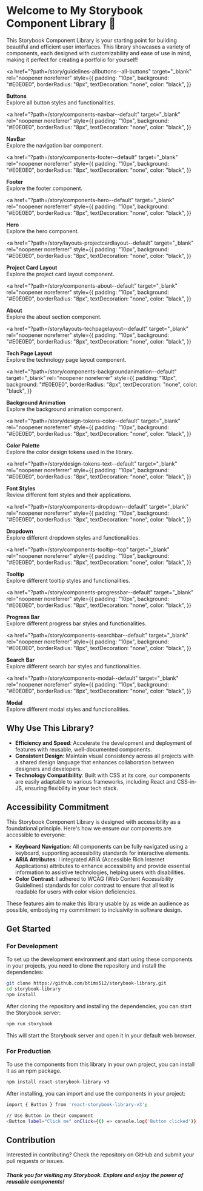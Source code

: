 
<Meta title="Introduction" />

# Welcome to My Storybook Component Library 🌟

This Storybook Component Library is your starting point for building beautiful and efficient user interfaces. This library showcases a variety of components, each designed with customizability and ease of use in mind, making it perfect for creating a portfolio for yourself!

<div id="intro-container" style={{ display: 'flex', flexDirection: 'column', gap: '20px', marginBottom: '40px' }}>

<a
  href="?path=/story/guidelines-allbuttons--all-buttons"
  target="_blank"
  rel="noopener noreferrer"
  style={{
    padding: "10px",
    background: "#E0E0E0",
    borderRadius: "8px",
    textDecoration: "none",
    color: "black",
  }}
>
  <strong>Buttons</strong>
  <br />
  Explore all button styles and functionalities.
</a>

<a
  href="?path=/story/components-navbar--default"
  target="_blank"
  rel="noopener noreferrer"
  style={{
    padding: "10px",
    background: "#E0E0E0",
    borderRadius: "8px",
    textDecoration: "none",
    color: "black",
  }}
>
  <strong>NavBar</strong>
  <br />
  Explore the navigation bar component.
</a>

<a
  href="?path=/story/components-footer--default"
  target="_blank"
  rel="noopener noreferrer"
  style={{
    padding: "10px",
    background: "#E0E0E0",
    borderRadius: "8px",
    textDecoration: "none",
    color: "black",
  }}
>
  <strong>Footer</strong>
  <br />
  Explore the footer component.
</a>

<a
  href="?path=/story/components-hero--default"
  target="_blank"
  rel="noopener noreferrer"
  style={{
    padding: "10px",
    background: "#E0E0E0",
    borderRadius: "8px",
    textDecoration: "none",
    color: "black",
  }}
>
  <strong>Hero</strong>
  <br />
  Explore the hero component.
</a>

<a
  href="?path=/story/layouts-projectcardlayout--default"
  target="_blank"
  rel="noopener noreferrer"
  style={{
    padding: "10px",
    background: "#E0E0E0",
    borderRadius: "8px",
    textDecoration: "none",
    color: "black",
  }}
>
  <strong>Project Card Layout</strong>
  <br />
  Explore the project card layout component.
</a>

<a
  href="?path=/story/components-about--default"
  target="_blank"
  rel="noopener noreferrer"
  style={{
    padding: "10px",
    background: "#E0E0E0",
    borderRadius: "8px",
    textDecoration: "none",
    color: "black",
  }}
>
  <strong>About</strong>
  <br />
  Explore the about section component.
</a>

<a
  href="?path=/story/layouts-techpagelayout--default"
  target="_blank"
  rel="noopener noreferrer"
  style={{
    padding: "10px",
    background: "#E0E0E0",
    borderRadius: "8px",
    textDecoration: "none",
    color: "black",
  }}
>
  <strong>Tech Page Layout</strong>
  <br />
  Explore the technology page layout component.
</a>

<a
  href="?path=/story/components-backgroundanimation--default"
  target="_blank"
  rel="noopener noreferrer"
  style={{
    padding: "10px",
    background: "#E0E0E0",
    borderRadius: "8px",
    textDecoration: "none",
    color: "black",
  }}
>
  <strong>Background Animation</strong>
  <br />
  Explore the background animation component.
</a>

<a
  href="?path=/story/design-tokens-color--default"
  target="_blank"
  rel="noopener noreferrer"
  style={{
    padding: "10px",
    background: "#E0E0E0",
    borderRadius: "8px",
    textDecoration: "none",
    color: "black",
  }}
>
  <strong>Color Palette</strong>
  <br />
  Explore the color design tokens used in the library.
</a>

<a
  href="?path=/story/design-tokens-text--default"
  target="_blank"
  rel="noopener noreferrer"
  style={{
    padding: "10px",
    background: "#E0E0E0",
    borderRadius: "8px",
    textDecoration: "none",
    color: "black",
  }}
>
  <strong>Font Styles</strong>
  <br />
  Review different font styles and their applications.
</a>

<a
  href="?path=/story/components-dropdown--default"
  target="_blank"
  rel="noopener noreferrer"
  style={{
    padding: "10px",
    background: "#E0E0E0",
    borderRadius: "8px",
    textDecoration: "none",
    color: "black",
  }}
>
  <strong>Dropdown</strong>
  <br />
  Explore different dropdown styles and functionalities.
</a>

<a
  href="?path=/story/components-tooltip--top"
  target="_blank"
  rel="noopener noreferrer"
  style={{
    padding: "10px",
    background: "#E0E0E0",
    borderRadius: "8px",
    textDecoration: "none",
    color: "black",
  }}
>
  <strong>Tooltip</strong>
  <br />
  Explore different tooltip styles and functionalities.
</a>

<a
  href="?path=/story/components-progressbar--default"
  target="_blank"
  rel="noopener noreferrer"
  style={{
    padding: "10px",
    background: "#E0E0E0",
    borderRadius: "8px",
    textDecoration: "none",
    color: "black",
  }}
>
  <strong>Progress Bar</strong>
  <br />
  Explore different progress bar styles and functionalities.
</a>

<a
  href="?path=/story/components-searchbar--default"
  target="_blank"
  rel="noopener noreferrer"
  style={{
    padding: "10px",
    background: "#E0E0E0",
    borderRadius: "8px",
    textDecoration: "none",
    color: "black",
  }}
>
  <strong>Search Bar</strong>
  <br />
  Explore different search bar styles and functionalities.
</a>

<a
  href="?path=/story/components-modal--default"
  target="_blank"
  rel="noopener noreferrer"
  style={{
    padding: "10px",
    background: "#E0E0E0",
    borderRadius: "8px",
    textDecoration: "none",
    color: "black",
  }}
>
  <strong>Modal</strong>
  <br />
  Explore different modal styles and functionalities.
</a>

</div>

## Why Use This Library?

- **Efficiency and Speed**: Accelerate the development and deployment of features with reusable, well-documented components.
- **Consistent Design**: Maintain visual consistency across all projects with a shared design language that enhances collaboration between designers and developers.
- **Technology Compatibility**: Built with CSS at its core, our components are easily adaptable to various frameworks, including React and CSS-in-JS, ensuring flexibility in your tech stack.

## Accessibility Commitment

This Storybook Component Library is designed with accessibility as a foundational principle. Here's how we ensure our components are accessible to everyone:

- **Keyboard Navigation**: All components can be fully navigated using a keyboard, supporting accessibility standards for interactive elements.
- **ARIA Attributes**: I integrated ARIA (Accessible Rich Internet Applications) attributes to enhance accessibility and provide essential information to assistive technologies, helping users with disabilities.
- **Color Contrast**: I adhered to WCAG (Web Content Accessibility Guidelines) standards for color contrast to ensure that all text is readable for users with color vision deficiencies.

These features aim to make this library usable by as wide an audience as possible, embodying my commitment to inclusivity in software design.

## Get Started

### For Development

To set up the development environment and start using these components in your projects, you need to clone the repository and install the dependencies:

```bash
git clone https://github.com/btims512/storybook-library.git
cd storybook-library
npm install

```

After cloning the repository and installing the dependencies, you can start the Storybook server:

```bash
npm run storybook
```

This will start the Storybook server and open it in your default web browser.

### For Production

To use the components from this library in your own project, you can install it as an npm package.

```bash
npm install react-storybook-library-v3
```

After installing, you can import and use the components in your project:

```bash
import { Button } from 'react-storybook-library-v3';

// Use Button in their component
<Button label="Click me" onClick={() => console.log('Button clicked')} />
```

## Contribution

Interested in contributing? Check the repository on GitHub and submit your pull requests or issues.

##### Thank you for visiting my Storybook. Explore and enjoy the power of reusable components!
